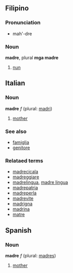 ==Filipino==
===Pronunciation===
*mah'-dre

===Noun===
'''madre''', plural '''mga madre'''
# [[nun]]

==Italian==
===Noun===
'''madre''' ''f'' (plural: [[madri]])
# [[mother]]

===See also===
*[[famiglia]]
*[[genitore]]

===Relataed terms===
*[[madrecicala]]
*[[madreggiare]]
*[[madrelingua]], [[madre lingua]]
*[[madrepatria]]
*[[madreperla]]
*[[madrevite]]
*[[madrigna]]
*[[madrina]]
*[[matre]]

==Spanish==
===Noun===
'''madre''' ''f'' (plural: [[madres]])
# [[mother]]